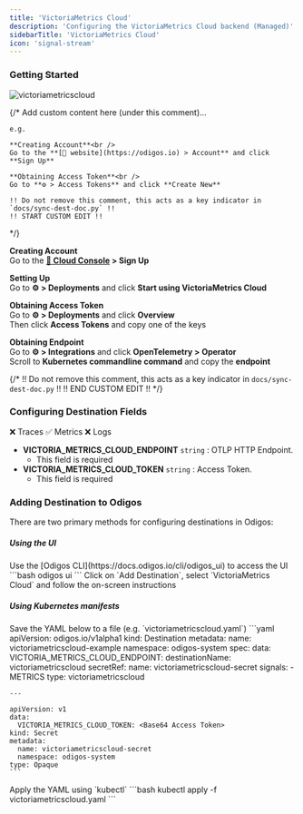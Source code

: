 ```yaml
---
title: 'VictoriaMetrics Cloud'
description: 'Configuring the VictoriaMetrics Cloud backend (Managed)'
sidebarTitle: 'VictoriaMetrics Cloud'
icon: 'signal-stream'
---
```


### Getting Started

<img src="https://d15jtxgb40qetw.cloudfront.net/victoriametrics.svg" alt="victoriametricscloud" className="not-prose h-20" />

{/*
    Add custom content here (under this comment)...

    e.g.

    **Creating Account**<br />
    Go to the **[🔗 website](https://odigos.io) > Account** and click **Sign Up**

    **Obtaining Access Token**<br />
    Go to **⚙️ > Access Tokens** and click **Create New**

    !! Do not remove this comment, this acts as a key indicator in `docs/sync-dest-doc.py` !!
    !! START CUSTOM EDIT !!
*/}

**Creating Account**<br />
Go to the **[🔗 Cloud Console](https://console.victoriametrics.cloud) > Sign Up**

**Setting Up**<br />
Go to **⚙️ > Deployments** and click **Start using VictoriaMetrics Cloud**

**Obtaining Access Token**<br />
Go to **⚙️ > Deployments** and click **Overview**<br />
Then click **Access Tokens** and copy one of the keys

**Obtaining Endpoint**<br />
Go to **⚙️ > Integrations** and click **OpenTelemetry > Operator**<br />
Scroll to **Kubernetes commandline command** and copy the **endpoint**

{/*
    !! Do not remove this comment, this acts as a key indicator in `docs/sync-dest-doc.py` !!
    !! END CUSTOM EDIT !!
*/}

### Configuring Destination Fields

<Accordion title="Supported Signals:">
  ❌ Traces
  ✅ Metrics
  ❌ Logs
</Accordion>

- **VICTORIA_METRICS_CLOUD_ENDPOINT** `string` : OTLP HTTP Endpoint.
  - This field is required
- **VICTORIA_METRICS_CLOUD_TOKEN** `string` : Access Token.
  - This field is required

### Adding Destination to Odigos

There are two primary methods for configuring destinations in Odigos:

##### **Using the UI**

<Steps>
  <Step>
    Use the [Odigos CLI](https://docs.odigos.io/cli/odigos_ui) to access the UI
    ```bash
    odigos ui
    ```
  </Step>
  <Step>
    Click on `Add Destination`, select `VictoriaMetrics Cloud` and follow the on-screen instructions
  </Step>
</Steps>

##### **Using Kubernetes manifests**

<Steps>
  <Step>
    Save the YAML below to a file (e.g. `victoriametricscloud.yaml`)
    ```yaml
    apiVersion: odigos.io/v1alpha1
    kind: Destination
    metadata:
      name: victoriametricscloud-example
      namespace: odigos-system
    spec:
      data:
        VICTORIA_METRICS_CLOUD_ENDPOINT: <OTLP HTTP Endpoint>
      destinationName: victoriametricscloud
      secretRef:
        name: victoriametricscloud-secret
      signals:
      - METRICS
      type: victoriametricscloud

    ---

    apiVersion: v1
    data:
      VICTORIA_METRICS_CLOUD_TOKEN: <Base64 Access Token>
    kind: Secret
    metadata:
      name: victoriametricscloud-secret
      namespace: odigos-system
    type: Opaque
    ```
  </Step>
  <Step>
    Apply the YAML using `kubectl`
    ```bash
    kubectl apply -f victoriametricscloud.yaml
    ```
  </Step>
</Steps>